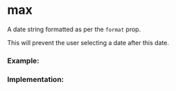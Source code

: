 
<Meta of={MaxStories} />

# max

A date string formatted as per the `format` prop.

This will prevent the user selecting a date after this date.

### Example:

<Story of={MaxStories.Example} />

### Implementation:

<Story of={MaxStories.Implementation} />
